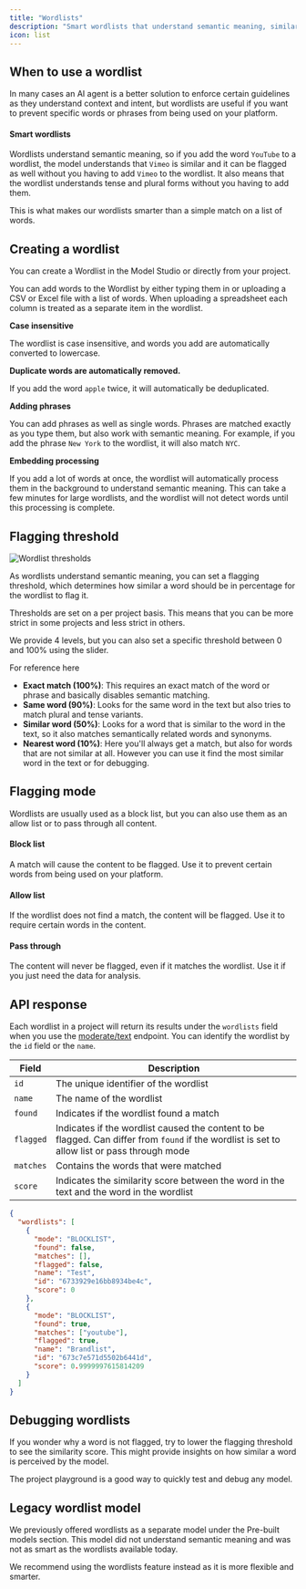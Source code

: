 ```yaml
---
title: "Wordlists"
description: "Smart wordlists that understand semantic meaning, similar words, and obfuscations"
icon: list
---
```


## When to use a wordlist

In many cases an AI agent is a better solution to enforce certain guidelines as they understand context and intent, but wordlists are useful if you want to prevent specific words or phrases from being used on your platform.

#### Smart wordlists

Wordlists understand semantic meaning, so if you add the word `YouTube` to a wordlist, the model understands that `Vimeo` is similar and it can be flagged as well without you having to add `Vimeo` to the wordlist. It also means that the wordlist understands tense and plural forms without you having to add them.

This is what makes our wordlists smarter than a simple match on a list of words.

## Creating a wordlist

You can create a Wordlist in the Model Studio or directly from your project.

You can add words to the Wordlist by either typing them in or uploading a CSV or Excel file with a list of words. When uploading a spreadsheet each column is treated as a separate item in the wordlist.

**Case insensitive**

The wordlist is case insensitive, and words you add are automatically converted to lowercase.

**Duplicate words are automatically removed.**

If you add the word `apple` twice, it will automatically be deduplicated.

**Adding phrases**

You can add phrases as well as single words. Phrases are matched exactly as you type them, but also work with semantic meaning. For example, if you add the phrase `New York` to the wordlist, it will also match `NYC`.

**Embedding processing**

If you add a lot of words at once, the wordlist will automatically process them in the background to understand semantic meaning. This can take a few minutes for large wordlists, and the wordlist will not detect words until this processing is complete.

## Flagging threshold

<Frame>
  <img
    className="block "
    src="/images/wordlist-threshold.png"
    alt="Wordlist thresholds"
  />
</Frame>

As wordlists understand semantic meaning, you can set a flagging threshold, which determines how similar a word should be in percentage for the wordlist to flag it.

Thresholds are set on a per project basis. This means that you can be more strict in some projects and less strict in others.

We provide 4 levels, but you can also set a specific threshold between 0 and 100% using the slider.

For reference here

- **Exact match (100%)**: This requires an exact match of the word or phrase and basically disables semantic matching.
- **Same word (90%)**: Looks for the same word in the text but also tries to match plural and tense variants.
- **Similar word (50%)**: Looks for a word that is similar to the word in the text, so it also matches semantically related words and synonyms.
- **Nearest word (10%)**: Here you'll always get a match, but also for words that are not similar at all. However you can use it find the most similar word in the text or for debugging.

## Flagging mode

Wordlists are usually used as a block list, but you can also use them as an allow list or to pass through all content.

#### Block list

A match will cause the content to be flagged. Use it to prevent certain words from being used on your platform.

#### Allow list

If the wordlist does not find a match, the content will be flagged. Use it to require certain words in the content.

#### Pass through

The content will never be flagged, even if it matches the wordlist. Use it if you just need the data for analysis.

## API response

Each wordlist in a project will return its results under the `wordlists` field when you use the [moderate/text](/api-reference/moderate/analyze-text) endpoint. You can identify the wordlist by the `id` field or the `name`.

| Field     | Description                                                                                                                                   |
| --------- | --------------------------------------------------------------------------------------------------------------------------------------------- |
| `id`      | The unique identifier of the wordlist                                                                                                         |
| `name`    | The name of the wordlist                                                                                                                      |
| `found`   | Indicates if the wordlist found a match                                                                                                       |
| `flagged` | Indicates if the wordlist caused the content to be flagged. Can differ from `found` if the wordlist is set to allow list or pass through mode |
| `matches` | Contains the words that were matched                                                                                                          |
| `score`   | Indicates the similarity score between the word in the text and the word in the wordlist                                                      |

```json Response example
{
  "wordlists": [
    {
      "mode": "BLOCKLIST",
      "found": false,
      "matches": [],
      "flagged": false,
      "name": "Test",
      "id": "6733929e16bb8934be4c",
      "score": 0
    },
    {
      "mode": "BLOCKLIST",
      "found": true,
      "matches": ["youtube"],
      "flagged": true,
      "name": "Brandlist",
      "id": "673c7e571d5502b6441d",
      "score": 0.9999997615814209
    }
  ]
}
```

## Debugging wordlists

If you wonder why a word is not flagged, try to lower the flagging threshold to see the similarity score. This might provide insights on how similar a word is perceived by the model.

The project playground is a good way to quickly test and debug any model.

## Legacy wordlist model

We previously offered wordlists as a separate model under the Pre-built models section. This model did not understand semantic meaning and was not as smart as the wordlists available today.

We recommend using the wordlists feature instead as it is more flexible and smarter.
